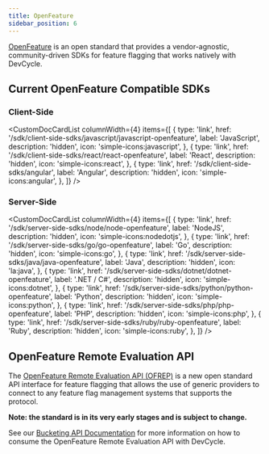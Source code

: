 ```yaml
---
title: OpenFeature
sidebar_position: 6
---
```



[OpenFeature](https://openfeature.dev/) is an open standard that provides a vendor-agnostic, community-driven SDKs for feature flagging that works natively with DevCycle.

## Current OpenFeature Compatible SDKs

### Client-Side

<CustomDocCardList
  columnWidth={4}
  items={[
    {
      type: 'link',
      href: '/sdk/client-side-sdks/javascript/javascript-openfeature',
      label: 'JavaScript',
      description: 'hidden',
      icon: 'simple-icons:javascript',
    },
    {
      type: 'link',
      href: '/sdk/client-side-sdks/react/react-openfeature',
      label: 'React',
      description: 'hidden',
      icon: 'simple-icons:react',
    },
    {
      type: 'link',
      href: '/sdk/client-side-sdks/angular',
      label: 'Angular',
      description: 'hidden',
      icon: 'simple-icons:angular',
    },
  ]}
/>

### Server-Side

<CustomDocCardList
  columnWidth={4}
  items={[
    {
      type: 'link',
      href: '/sdk/server-side-sdks/node/node-openfeature',
      label: 'NodeJS',
      description: 'hidden',
      icon: 'simple-icons:nodedotjs',
    },
    {
      type: 'link',
      href: '/sdk/server-side-sdks/go/go-openfeature',
      label: 'Go',
      description: 'hidden',
      icon: 'simple-icons:go',
    },
    {
      type: 'link',
      href: '/sdk/server-side-sdks/java/java-openfeature',
      label: 'Java',
      description: 'hidden',
      icon: 'la:java',
    },
    {
      type: 'link',
      href: '/sdk/server-side-sdks/dotnet/dotnet-openfeature',
      label: '.NET / C#',
      description: 'hidden',
      icon: 'simple-icons:dotnet',
    },
    {
      type: 'link',
      href: '/sdk/server-side-sdks/python/python-openfeature',
      label: 'Python',
      description: 'hidden',
      icon: 'simple-icons:python',
    },
    {
      type: 'link',
      href: '/sdk/server-side-sdks/php/php-openfeature',
      label: 'PHP',
      description: 'hidden',
      icon: 'simple-icons:php',
    },
    {
      type: 'link',
      href: '/sdk/server-side-sdks/ruby/ruby-openfeature',
      label: 'Ruby',
      description: 'hidden',
      icon: 'simple-icons:ruby',
    },
  ]}
/>

## OpenFeature Remote Evaluation API

The [OpenFeature Remote Evaluation API (OFREP)](https://github.com/open-feature/protocol) is a new open standard
API interface for feature flagging that allows the use of generic providers to connect to any
feature flag management systems that supports the protocol.

**Note: the standard is in its very early stages and is subject to change.**

See our [Bucketing API Documentation](<https://docs.devcycle.com/bucketing-api/#tag/OpenFeature-Remote-Evaluation-API-(OFREP)>)
for more information on how to consume the OpenFeature Remote Evaluation API with DevCycle.

